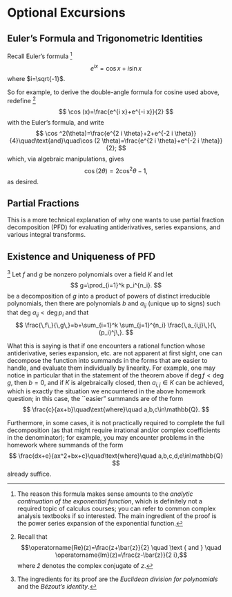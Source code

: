 # Optional Excursions

## Euler's Formula and Trigonometric Identities {#sec-exeulertrigid}
Recall Euler's formula
^[The reason this formula makes sense amounts to the *analytic continuation of the exponential function*, which is definitely not a required topic of calculus courses; you can refer to common complex analysis textbooks if so interested. The main ingredient of the proof is the power series expansion of the exponential function.]
$$
e^{i x}=\cos x+i \sin x
$$
where $i=\sqrt{-1}$.

So for example, to derive the double-angle formula for cosine used above, redefine
^[Recall that 
$$\operatorname{Re}(z)=\frac{z+\bar{z}}{2} \quad \text { and } \quad \operatorname{Im}(z)=\frac{z-\bar{z}}{2 i},$$
where $\bar{z}$ denotes the complex conjugate of $z$.]
$$
\cos (x)=\frac{e^{i x}+e^{-i x}}{2}
$$
with the Euler's formula, and write
$$
\cos ^2(\theta)=\frac{e^{2 i \theta}+2+e^{-2 i \theta}}{4}\quad\text{and}\quad\cos (2 \theta)=\frac{e^{2 i \theta}+e^{-2 i \theta}}{2};
$$
which, via algebraic manipulations, gives
$$\cos (2 \theta)=2 \cos ^2 \theta-1,$$
as desired.

## Partial Fractions
This is a more technical explanation of why one wants to use partial fraction decomposition (PFD) for evaluating antiderivatives, series expansions, and various integral transforms.

::: {#thm-pfd-extuni}
## Existence and Uniqueness of PFD
^[The ingredients for its proof are the *Euclidean division for polynomials* and the *Bézout's identity*.]
Let $f$ and $g$ be nonzero polynomials over a field $K$ and let
$$
g=\prod_{i=1}^k p_i^{n_i}.
$$
be a decomposition of $g$ into a product of powers of distinct irreducible polynomials,
then there are polynomials $b$ and $a_{i j}$ (unique up to signs) such that deg $a_{i j}<\operatorname{deg} p_i$ and that
$$
\frac{\,f\,}{\,g\,}=b+\sum_{i=1}^k \sum_{j=1}^{n_i} \frac{\,a_{i,j}\,}{\,(p_i)^j\,}.
$$
:::

What this is saying is that if one encounters a rational function whose antiderivative, series expansion, etc. are not apparent at first sight, one can decompose the function into summands in the forms that are easier to handle, and evaluate them individually by linearity. For example, one may notice in particular that in the statement of the theorem above if $\deg f<\deg g$, then $b=0$, and if $K$ is algebraically closed, then $a_{i,j}\in K$ can be achieved, which is exactly the situation we encountered in the above homework question; in this case, the ``easier" summands are of the form
$$
\frac{c}{ax+b}\quad\text{where}\quad a,b,c\in\mathbb{Q}.
$$

Furthermore, in some cases, it is not practically required to complete the full decomposition (as that might require irrational and/or complex coefficients in the denominator); for example, you may encounter problems in the homework where summands of the form
$$
\frac{dx+e}{ax^2+bx+c}\quad\text{where}\quad a,b,c,d,e\in\mathbb{Q}
$$
already suffice.


